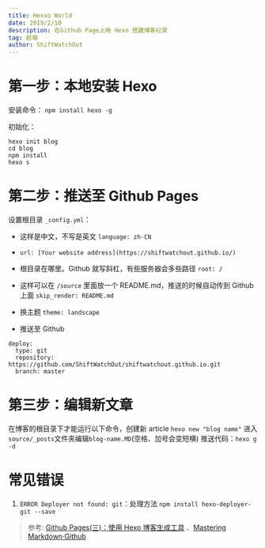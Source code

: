 ```yaml
---
title: Hexxo World
date: 2019/2/10
description: 在Github Page上用 Hexo 搭建博客纪录
tag: 前端
author: ShiftWatchOut
---
```


# 第一步：本地安装 Hexo

安装命令：
`npm install hexo -g`

初始化：

```
hexo init blog
cd blog
npm install
hexo s
```

# 第二步：推送至 Github Pages

设置根目录 `_config.yml`：

- 这样是中文，不写是英文
  `language: zh-CN`

- `url: [Your website address](https://shiftwatchout.github.io/)`

- 根目录在哪里。Github 就写斜杠，有些服务器会多些路径
  `root: /`

- 这样可以在 `/source` 里面放一个 README.md，推送的时候自动传到 Github 上面
  `skip_render: README.md`

- 换主题
  `theme: landscape`

- 推送至 Github

```
deploy:
  type: git
  repository: https://github.com/ShiftWatchOut/shiftwatchout.github.io.git
  branch: master
```

# 第三步：编辑新文章

在博客的根目录下才能运行以下命令，创建新 article
`hexo new "blog name"`
进入`source/_posts`文件夹编辑`blog-name.MD`(空格、加号会变短横)
推送代码：`hexo g -d`

# 常见错误

1. `ERROR Deployer not found: git`：处理方法 `npm install hexo-deployer-git --save`

> 参考: [Github Pages(三)：使用 Hexo 博客生成工具](https://hans2936.github.io/2018/06/06/HexoLog/) 、[Mastering Markdown·Github](https://guides.github.com/features/mastering-markdown/)
